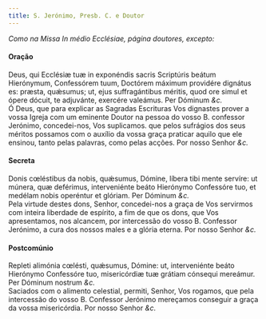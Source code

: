 ```yaml
---
title: S. Jerónimo, Presb. C. e Doutor
---
```


<em>Como na Missa In médio Ecclésiae, página doutores, excepto:</em>

<h4 class="text-center">Oração</h4>
<div class="grid grid-cols-2 gap-5">
  <span class="text-justify">
    Deus, qui Ecclésiæ tuæ in exponéndis sacris Scriptúris beátum Hierónymum,
    Confessórem tuum, Doctórem máximum providére dignátus es: præsta, quǽsumus;
    ut, ejus suffragántibus méritis, quod ore simul et ópere dócuit, te
    adjuvánte, exercére valeámus. Per Dóminum <em>&c.</em>
  </div>
  <span class="text-justify">
    Ó Deus, que para explicar as Sagradas Escrituras Vos dignastes prover a
    vossa Igreja com um eminente Doutor na pessoa do vosso B. confessor
    Jerónimo, concedei-nos, Vos suplicamos. que pelos sufrágios dos seus méritos
    possamos com o auxílio da vossa graça praticar aquilo que ele ensinou, tanto
    pelas palavras, como pelas acções. Por nosso Senhor <em>&c.</em>
  </div>
</div>

<h4 class="text-center">Secreta</h4>
<div class="grid grid-cols-2 gap-5">
  <span class="text-justify">
    Donis cœléstibus da nobis, quǽsumus, Dómine, líbera tibi mente servíre: ut
    múnera, quæ deférimus, interveniénte beáto Hierónymo Confessóre tuo, et
    medélam nobis operéntur et glóriam. Per Dóminum <em>&c.</em>
  </div>
  <span class="text-justify">
    Pela virtude destes dons, Senhor, concedei-nos a graça de Vos servirmos com
    inteira liberdade de espírito, a fim de que os dons, que Vos apresentamos,
    nos alcancem, por intercessão do vosso B. Confessor Jerónimo, a cura dos
    nossos males e a glória eterna. Por nosso Senhor <em>&c.</em>
  </div>
</div>

<h4 class="text-center">Postcomúnio</h4>
<div class="grid grid-cols-2 gap-5">
  <span class="text-justify">
    Repleti alimónia cœlésti, quǽsumus, Dómine: ut, interveniénte beáto
    Hierónymo Confessóre tuo, misericórdiæ tuæ grátiam cónsequi mereámur. Per
    Dóminum nostrum <em>&c.</em>
  </div>
  <span class="text-justify">
    Saciados com o alimento celestial, permiti, Senhor, Vos rogamos, que pela
    intercessão do vosso B. Confessor Jerónimo mereçamos conseguir a graça da
    vossa misericórdia. Por nosso Senhor <em>&c.</em>
  </div>
</div>
